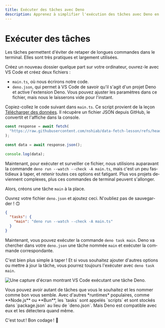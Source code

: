 ```yaml
---
title: Exécuter des tâches avec Deno
description: Apprenez à simplifier l'exécution des tâches avec Deno en utilisant le fichier de configuration `deno.json`.
---
```



# Exécuter des tâches

Les tâches permettent d'éviter de retaper de longues commandes dans le terminal. Elles sont très pratiques et largement utilisées.

<NoticeIntro lang="fr"/>

Créez un nouveau dossier quelque part sur votre ordinateur, ouvrez-le avec VS Code et créez deux fichiers :

- `main.ts`, où nous écrirons notre code.
- `deno.json`, qui permet à VS Code de savoir qu'il s'agit d'un projet Deno et active l'extension Deno. Vous pouvez ajuster les paramètres dans ce fichier, mais nous le laisserons vide pour l'instant.

Copiez-collez le code suivant dans `main.ts`. Ce script provient de la leçon [Télécharger des données](/pushing-further/fetch). Il récupère un fichier JSON depuis GitHub, le convertit et l'affiche dans la console.

```ts showLineNumbers filename="main.ts"
const response = await fetch(
  "https://raw.githubusercontent.com/nshiab/data-fetch-lesson/refs/heads/main/temp.json",
);
 
const data = await response.json();
 
console.log(data);
```

Maintenant, pour exécuter et surveiller ce fichier, nous utilisions auparavant la commande  `deno run --watch --check -A main.ts`, mais c'est un peu fastidieux à taper, et retenir toutes ces options est fatigant. Plus vos projets deviennent complexes, plus ces commandes de terminal peuvent s'allonger.

Alors, créons une tâche `main` à la place.

Ouvrez votre fichier `deno.json` et ajoutez ceci. N'oubliez pas de sauvegarder ! 🙃

```json showLineNumbers filename="deno.json"
{
  "tasks": {
    "main": "deno run --watch --check -A main.ts"
  }
}
```

Maintenant, vous pouvez exécuter la commande `deno task main`. Deno va chercher dans votre `deno.json` une tâche nommée `main` et exécuter la commande correspondante.

C'est bien plus simple à taper ! Et si vous souhaitez ajouter d'autres options ou mettre à jour la tâche, vous pourrez toujours l'exécuter avec `deno task main`.

![Une capture d'écran montrant VS Code exécutant une tâche Deno.](/assets/pushing-further/tasks/task.png)

<Callout type="info" emoji="💡">
    Vous pouvez avoir autant de tâches que vous le souhaitez et les nommer comme bon vous semble. Avec d'autres *runtimes* populaires, comme **Node.js** ou **Bun**, les `tasks` sont appelés `scripts` et sont stockés dans `package.json` au lieu de `deno.json`. Mais Deno est compatible avec eux et les détectera quand même.
</Callout>

C'est tout ! Bon codage ! 🥳

<NoticeEnd lang="fr"/>